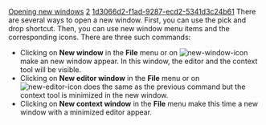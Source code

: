 [[Property:title|Opening new windows]]
[[Property:weight|2]]
[[Property:uuid|1d3066d2-f1ad-9287-ecd2-5341d3c24b61]]
There are several ways to open a new window. First, you can use the pick and drop shortcut. Then, you can use new window menu items and the corresponding icons. There are three such commands: 
* Clicking on '''New window''' in the '''File''' menu or on  [[Image:new-window-icon]]  make an new window appear. In this window, the editor and the context tool will be visible. 
* Clicking on '''New editor window''' in the '''File''' menu or on  [[Image:new-editor-icon]]  does the same as the previous command but the context tool is minimized in the new window. 
* Clicking on '''New context window''' in the '''File''' menu make this time a new window with a minimized editor appear. 


{{note|Icons mentioned above are droppable: instead of simply clicking on them, you can drop a stone on them. The tools in the new window will then be centered on the corresponding component.}}



